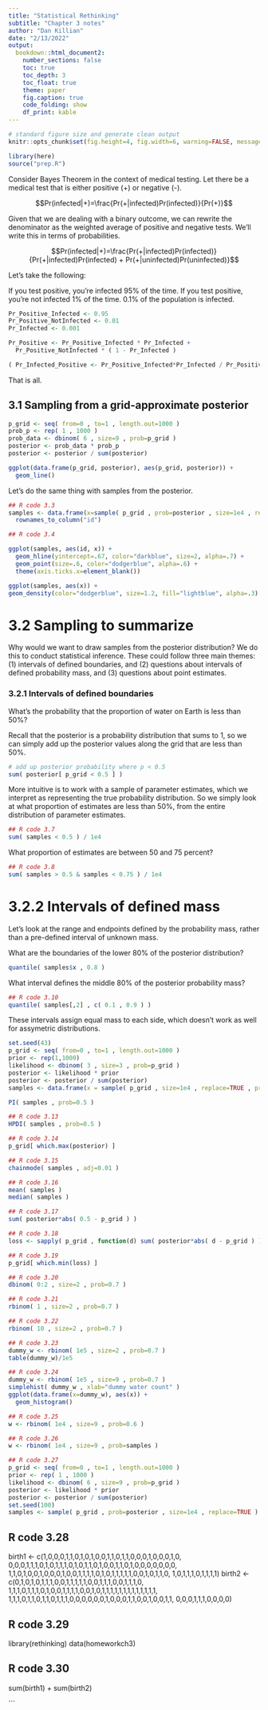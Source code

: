 ```yaml
---
title: "Statistical Rethinking"
subtitle: "Chapter 3 notes"
author: "Dan Killian"
date: "2/13/2022"
output: 
  bookdown::html_document2:
    number_sections: false
    toc: true
    toc_depth: 3
    toc_float: true
    theme: paper
    fig.caption: true
    code_folding: show
    df_print: kable
---
```



```r
# standard figure size and generate clean output
knitr::opts_chunk$set(fig.height=4, fig.width=6, warning=FALSE, message=FALSE, cache=TRUE, error=T, echo=T)

library(here)
source("prep.R")

```

Consider Bayes Theorem in the context of medical testing. Let there be a medical test that is either positive (+) or negative (-). 

$$Pr(infected|+)=\frac{Pr(+|infected)Pr(infected)}{Pr(+)}$$

Given that we are dealing with a binary outcome, we can rewrite the denominator as the weighted average of positive and negative tests. We'll write this in terms of probabilities. 

$$Pr(infected|+)=\frac{Pr(+|infected)Pr(infected)}{Pr(+|infected)Pr(infected) + Pr(+|uninfected)Pr(uninfected)}$$

Let's take the following: 

If you test positive, you're infected 95% of the time. 
If you test positive, you're not infected 1% of the time. 
0.1% of the population is infected. 

```r

Pr_Positive_Infected <- 0.95
Pr_Positive_NotInfected <- 0.01
Pr_Infected <- 0.001

Pr_Positive <- Pr_Positive_Infected * Pr_Infected +
  Pr_Positive_NotInfected * ( 1 - Pr_Infected )

( Pr_Infected_Positive <- Pr_Positive_Infected*Pr_Infected / Pr_Positive )

```

That is all. 

## 3.1 Sampling from a grid-approximate posterior

```r

p_grid <- seq( from=0 , to=1 , length.out=1000 )
prob_p <- rep( 1 , 1000 )
prob_data <- dbinom( 6 , size=9 , prob=p_grid )
posterior <- prob_data * prob_p
posterior <- posterior / sum(posterior)

ggplot(data.frame(p_grid, posterior), aes(p_grid, posterior)) + 
  geom_line()

```
Let's do the same thing with samples from the posterior. 

```r

## R code 3.3
samples <- data.frame(x=sample( p_grid , prob=posterior , size=1e4 , replace=TRUE )) %>%
  rownames_to_column("id")

## R code 3.4

ggplot(samples, aes(id, x)) +
  geom_hline(yintercept=.67, color="darkblue", size=2, alpha=.7) +
  geom_point(size=.6, color="dodgerblue", alpha=.6) +
  theme(axis.ticks.x=element_blank())

```

```r

ggplot(samples, aes(x)) + 
geom_density(color="dodgerblue", size=1.2, fill="lightblue", alpha=.3)

```

# 3.2 Sampling to summarize

Why would we want to draw samples from the posterior distribution? We do this to conduct statistical inference. These could follow three main themes: (1) intervals of defined boundaries, and (2) questions about intervals of defined probability mass, and (3) questions about point estimates. 

### 3.2.1 Intervals of defined boundaries

What's the probability that the proportion of water on Earth is less than 50%?


Recall that the posterior is a probability distribution that sums to 1, so we can simply add up the posterior values along the grid that are less than 50%. 

```r
# add up posterior probability where p < 0.5
sum( posterior[ p_grid < 0.5 ] )
```
More intuitive is to work with a sample of parameter estimates, which we interpret as representing the true probability distribution. So we simply look at what proportion of estimates are less than 50%, from the entire distribution of parameter estimates. 

```r
## R code 3.7
sum( samples < 0.5 ) / 1e4

```
What proportion of estimates are between 50 and 75 percent? 

```r
## R code 3.8
sum( samples > 0.5 & samples < 0.75 ) / 1e4
```
# 3.2.2 Intervals of defined mass

Let's look at the range and endpoints defined by the probability mass, rather than a pre-defined interval of unknown mass. 

What are the boundaries of the lower 80% of the posterior distribution? 

```r
quantile( samples$x , 0.8 )
```

What interval defines the middle 80% of the posterior probability mass? 

```r

## R code 3.10
quantile( samples[,2] , c( 0.1 , 0.9 ) )

```
These intervals assign equal mass to each side, which doesn't work as well for assymetric distributions. 

```r

set.seed(43)
p_grid <- seq( from=0 , to=1 , length.out=1000 )
prior <- rep(1,1000)
likelihood <- dbinom( 3 , size=3 , prob=p_grid )
posterior <- likelihood * prior
posterior <- posterior / sum(posterior)
samples <- data.frame(x = sample( p_grid , size=1e4 , replace=TRUE , prob=posterior ))

PI( samples , prob=0.5 )

```



```r

## R code 3.13
HPDI( samples , prob=0.5 )
```


```r
## R code 3.14
p_grid[ which.max(posterior) ]

## R code 3.15
chainmode( samples , adj=0.01 )

## R code 3.16
mean( samples )
median( samples )

## R code 3.17
sum( posterior*abs( 0.5 - p_grid ) )

## R code 3.18
loss <- sapply( p_grid , function(d) sum( posterior*abs( d - p_grid ) ) )
```



```r

## R code 3.19
p_grid[ which.min(loss) ]

## R code 3.20
dbinom( 0:2 , size=2 , prob=0.7 )

## R code 3.21
rbinom( 1 , size=2 , prob=0.7 )

## R code 3.22
rbinom( 10 , size=2 , prob=0.7 )

## R code 3.23
dummy_w <- rbinom( 1e5 , size=2 , prob=0.7 )
table(dummy_w)/1e5

## R code 3.24
dummy_w <- rbinom( 1e5 , size=9 , prob=0.7 )
simplehist( dummy_w , xlab="dummy water count" )
ggplot(data.frame(x=dummy_w), aes(x)) + 
  geom_histogram()

## R code 3.25
w <- rbinom( 1e4 , size=9 , prob=0.6 )

## R code 3.26
w <- rbinom( 1e4 , size=9 , prob=samples )

```

```r

## R code 3.27
p_grid <- seq( from=0 , to=1 , length.out=1000 )
prior <- rep( 1 , 1000 )
likelihood <- dbinom( 6 , size=9 , prob=p_grid )
posterior <- likelihood * prior
posterior <- posterior / sum(posterior)
set.seed(100)
samples <- sample( p_grid , prob=posterior , size=1e4 , replace=TRUE )

```

## R code 3.28
birth1 <- c(1,0,0,0,1,1,0,1,0,1,0,0,1,1,0,1,1,0,0,0,1,0,0,0,1,0,
            0,0,0,1,1,1,0,1,0,1,1,1,0,1,0,1,1,0,1,0,0,1,1,0,1,0,0,0,0,0,0,0,
            1,1,0,1,0,0,1,0,0,0,1,0,0,1,1,1,1,0,1,0,1,1,1,1,1,0,0,1,0,1,1,0,
            1,0,1,1,1,0,1,1,1,1)
birth2 <- c(0,1,0,1,0,1,1,1,0,0,1,1,1,1,1,0,0,1,1,1,0,0,1,1,1,0,
            1,1,1,0,1,1,1,0,1,0,0,1,1,1,1,0,0,1,0,1,1,1,1,1,1,1,1,1,1,1,1,1,
            1,1,1,0,1,1,0,1,1,0,1,1,1,0,0,0,0,0,0,1,0,0,0,1,1,0,0,1,0,0,1,1,
            0,0,0,1,1,1,0,0,0,0)

## R code 3.29
library(rethinking)
data(homeworkch3)

## R code 3.30
sum(birth1) + sum(birth2)

```

